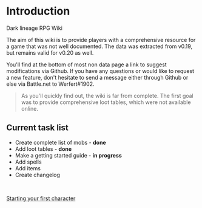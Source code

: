 # Introduction

Dark lineage RPG Wiki

The aim of this wiki is to provide players with a comprehensive resource for a game that
was not well documented. The data was extracted from v0.19, but remains valid for v0.20 as well.

You'll find at the bottom of most non data page a link to suggest modifications via Github.
If you have any questions or would like to request a new feature, don't hesitate to send a message
either through Github or else via Battle.net to Werfert#1902.

> As you'll quickly find out, the wiki is far from complete. The first goal was to provide comprehensive loot tables, which were not available online.

## Current task list

- Create complete list of mobs - **done**
- Add loot tables - **done**
- Make a getting started guide - **in progress**
- Add spells
- Add items
- Create changelog

<br />

[Starting your first character](/getting-started)
